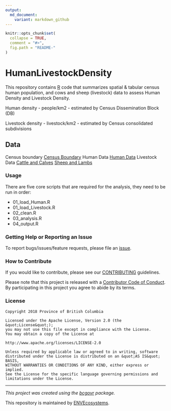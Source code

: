 ```yaml
---
output:
  md_document:
    variant: markdown_github
---
```


```r
knitr::opts_chunk$set(
  collapse = TRUE,
  comment = "#>",
  fig.path = "README-"
)
```

<!-- Add a project state badge
See https://github.com/BCDevExchange/Our-Project-Docs/blob/master/discussion/projectstates.md
If you have bcgovr installed and you use RStudio, click the 'Insert BCDevex Badge' Addin. -->

# HumanLivestockDensity
This repository contains [R](https://www.r-project.org/) code that summarizes spatial & tabular census human population, and cows and sheep (livestock) data to assess Human Density and Livestock Density. 

Human density - people/km2 - estimated by Census Dissemination Block (DB)
 
Livestock density - livestock/km2 - estimated by Census consolidated subdivisions

## Data
Census boundary 
[Census Boundary](https://www12.statcan.gc.ca/census-recensement/2011/geo/bound-limit/bound-limit-2016-eng.cfm)
Human Data
[Human Data](https://www12.statcan.gc.ca/census-recensement/2016/dp-pd/hlt-fst/pd-pl/comprehensive.cfm)
Livestock Data 
[Cattle and Calves](https://www150.statcan.gc.ca/t1/tbl1/en/tv.action?pid=3210042401)
[Sheep and Lambs](https://www150.statcan.gc.ca/t1/tbl1/en/tv.action?pid=3210042501)

### Usage
There are five core scripts that are required for the analysis, they need to be run in order:

- 01_load_Human.R
- 01_load_Livestock.R
- 02_clean.R
- 03_analysis.R
- 04_output.R

### Getting Help or Reporting an Issue

To report bugs/issues/feature requests, please file an [issue](https://github.com/bcgov/HumanLivestockDensity/issues/).

### How to Contribute

If you would like to contribute, please see our [CONTRIBUTING](CONTRIBUTING.md) guidelines.

Please note that this project is released with a [Contributor Code of Conduct](CODE_OF_CONDUCT.md). By participating in this project you agree to abide by its terms.

### License

```
Copyright 2018 Province of British Columbia

Licensed under the Apache License, Version 2.0 (the &quot;License&quot;);
you may not use this file except in compliance with the License.
You may obtain a copy of the License at

http://www.apache.org/licenses/LICENSE-2.0

Unless required by applicable law or agreed to in writing, software distributed under the License is distributed on an &quot;AS IS&quot; BASIS,
WITHOUT WARRANTIES OR CONDITIONS OF ANY KIND, either express or implied.
See the License for the specific language governing permissions and limitations under the License.
```

---
*This project was created using the [bcgovr](https://github.com/bcgov/bcgovr) package.* 

This repository is maintained by [ENVEcosystems](https://github.com/orgs/bcgov/teams/envecosystems/members).
